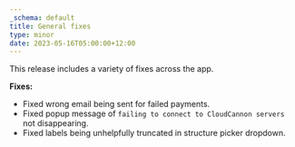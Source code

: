 ```yaml
---
_schema: default
title: General fixes
type: minor
date: 2023-05-16T05:00:00+12:00
---
```

This release includes a variety of fixes across the app.

**Fixes:**

* Fixed wrong email being sent for failed payments.
* Fixed popup message of `failing to connect to CloudCannon servers` not disappearing.
* Fixed labels being unhelpfully truncated in structure picker dropdown.